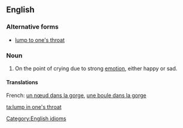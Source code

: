 ==English==

===Alternative forms===
* [[lump to one's throat]]

===Noun===
{{en-noun|-}}

# On the point of crying due to strong [[emotion]], either happy or sad.
#: {{ux|en|After hearing his story I could hardly speak for the '''lump in my throat'''.}}

====Translations====
French: [[un nœud dans la gorge]], [[une boule dans la gorge]]

[[Category:English idioms]]

[[ta:lump in one's throat]]